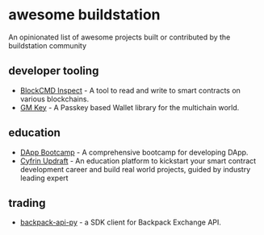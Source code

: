 # awesome buildstation

An opinionated list of awesome projects built or contributed by the buildstation community

## developer tooling
- [BlockCMD Inspect](https://blockcmd.com/inspect) - A tool to read and write to smart contracts on various blockchains.
- [GM Key](https://github.com/gmgn-app/gmkey) - A Passkey based Wallet library for the multichain world.

## education
- [DApp Bootcamp](https://github.com/buildstationorg/dapp-bootcamp) - A comprehensive bootcamp for developing DApp.
- [Cyfrin Updraft](https://updraft.cyfrin.io/) - An education platform to kickstart your smart contract development career and build real world projects, guided by industry leading expert

## trading
- [backpack-api-py](https://github.com/blockcmd/backpack-api-py) - a SDK client for Backpack Exchange API.